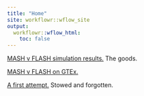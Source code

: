 ```yaml
---
title: "Home"
site: workflowr::wflow_site
output:
  workflowr::wflow_html:
    toc: false
---
```


[MASH v FLASH simulation results.](MASHvFLASHsims.html) The goods.

[MASH v FLASH on GTEx.](MASHvFLASHgtex.html)

[A first attempt.](mashvflash.html) Stowed and forgotten.
